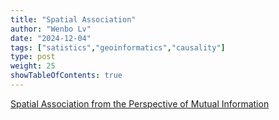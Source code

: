```yaml
---
title: "Spatial Association"
author: "Wenbo Lv"
date: "2024-12-04"
tags: ["satistics","geoinformatics","causality"]
type: post
weight: 25
showTableOfContents: true
---
```


[Spatial Association from the Perspective of Mutual Information](https://doi.org/10.1080/24694452.2023.2209629)
